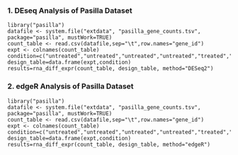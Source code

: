 
### 1. DEseq Analysis of Pasilla Dataset

~~~~~~~~
library("pasilla")
datafile <- system.file("extdata", "pasilla_gene_counts.tsv", package="pasilla", mustWork=TRUE)
count_table <- read.csv(datafile,sep="\t",row.names="gene_id")
expt <- colnames(count_table)
condition=c("untreated","untreated","untreated","untreated","treated","treated","treated")
design_table=data.frame(expt,condition)
results=rna_diff_expr(count_table, design_table, method="DESeq2")
~~~~~~~~


### 2. edgeR Analysis of Pasilla Dataset

~~~~~~~~
library("pasilla")
datafile <- system.file("extdata", "pasilla_gene_counts.tsv", package="pasilla", mustWork=TRUE)
count_table <- read.csv(datafile,sep="\t",row.names="gene_id")
expt <- colnames(count_table)
condition=c("untreated","untreated","untreated","untreated","treated","treated","treated")
design_table=data.frame(expt,condition)
results=rna_diff_expr(count_table, design_table, method="edgeR")
~~~~~~~~

